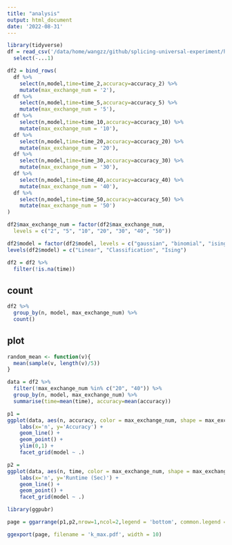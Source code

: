 ```yaml
---
title: "analysis"
output: html_document
date: '2022-08-31'
---
```


```r
library(tidyverse)
df = read_csv('/data/home/wangzz/github/splicing-universal-experiment/hyper_parameter/max_exchange_num.csv') %>% 
  select(-...1)
```

```r
df2 = bind_rows(
  df %>% 
    select(n,model,time=time_2,accuracy=accuracy_2) %>% 
    mutate(max_exchange_num = '2'),
  df %>% 
    select(n,model,time=time_5,accuracy=accuracy_5) %>% 
    mutate(max_exchange_num = '5'),  
  df %>% 
    select(n,model,time=time_10,accuracy=accuracy_10) %>% 
    mutate(max_exchange_num = '10'),
  df %>% 
    select(n,model,time=time_20,accuracy=accuracy_20) %>% 
    mutate(max_exchange_num = '20'),
  df %>% 
    select(n,model,time=time_30,accuracy=accuracy_30) %>% 
    mutate(max_exchange_num = '30'),
  df %>% 
    select(n,model,time=time_40,accuracy=accuracy_40) %>% 
    mutate(max_exchange_num = '40'),
  df %>% 
    select(n,model,time=time_50,accuracy=accuracy_50) %>% 
    mutate(max_exchange_num = '50')
)
```


```r
df2$max_exchange_num = factor(df2$max_exchange_num,
  levels = c("2", "5", "10", "20", "30", "40", "50"))

df2$model = factor(df2$model, levels = c("gaussian", "binomial", "ising"))
levels(df2$model) = c("Linear", "Classification", "Ising")

df2 = df2 %>% 
  filter(!is.na(time))
```


## count

```r
df2 %>% 
  group_by(n, model, max_exchange_num) %>% 
  count()
```

## plot

```r
random_mean <- function(v){
  mean(sample(v, length(v)/5))
}
```


```r
data = df2 %>% 
  filter(!max_exchange_num %in% c("20", "40")) %>% 
  group_by(n, model, max_exchange_num) %>% 
  summarise(time=mean(time), accuracy=mean(accuracy))
```



```r
p1 = 
ggplot(data, aes(n, accuracy, color = max_exchange_num, shape = max_exchange_num)) +
    labs(x='n', y='Accuracy') +
    geom_line() +
    geom_point() +
    ylim(0,1) +
    facet_grid(model ~ .)
```

```r
p2 = 
ggplot(data, aes(n, time, color = max_exchange_num, shape = max_exchange_num)) +
    labs(x='n', y='Runtime (Sec)') +
    geom_line() +
    geom_point() +
    facet_grid(model ~ .)
```

```r
library(ggpubr)

page = ggarrange(p1,p2,nrow=1,ncol=2,legend = 'bottom', common.legend = TRUE)

ggexport(page, filename = 'k_max.pdf', width = 10)
```
